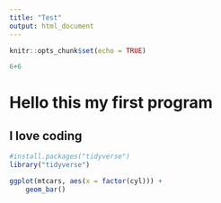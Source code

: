```yaml
---
title: "Test"
output: html_document
---
```


```r
knitr::opts_chunk$set(echo = TRUE)
```

```r
6+6
```

# Hello this my first program
## I love coding
```r
#install.packages("tidyverse")
library("tidyverse")
```

```r
ggplot(mtcars, aes(x = factor(cyl))) +
    geom_bar()
```
